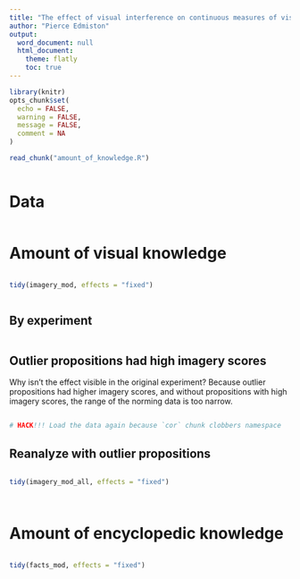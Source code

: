 ```yaml
---
title: "The effect of visual interference on continuous measures of visual knowledge"
author: "Pierce Edmiston"
output:
  word_document: null
  html_document:
    theme: flatly
    toc: true
---
```


```r
library(knitr)
opts_chunk$set(
  echo = FALSE,
  warning = FALSE,
  message = FALSE,
  comment = NA
)
```

```r
read_chunk("amount_of_knowledge.R")
```

```r
```

# Data

```r
```

# Amount of visual knowledge

```r
```

```r
tidy(imagery_mod, effects = "fixed")
```

```r
```

## By experiment

```r
```

## Outlier propositions had high imagery scores

Why isn't the effect visible in the original experiment? Because
outlier propositions had higher imagery scores, and without
propositions with high imagery scores, the range of the norming
data is too narrow.

```r
```

```r
# HACK!!! Load the data again because `cor` chunk clobbers namespace
```

## Reanalyze with outlier propositions

```r
```

```r
tidy(imagery_mod_all, effects = "fixed")
```

```r
```

```r
```

# Amount of encyclopedic knowledge

```r
```

```r
tidy(facts_mod, effects = "fixed")
```

```r
```

```r
```
